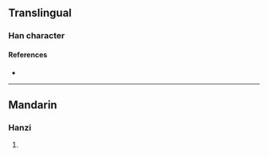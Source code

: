 {{character info/new}}
==Translingual==

===Han character===
{{Han char|rn=86|rad=火|as=07|sn=11|four=98868|canj=FCOR|ids=⿰火谷}}

====References====
* {{Han ref|kx=0672.090|dkj=19064|hdz=32205.050|uh=7100|ud=28928|bh=D656|bd=54870}}

----

==Mandarin==

===Hanzi===
{{cmn-hanzi|pin=[[hú]] ([[hu2]])|wg=hu<sup>2</sup>}}

# {{rfdef|cmn|sort=火07}}
